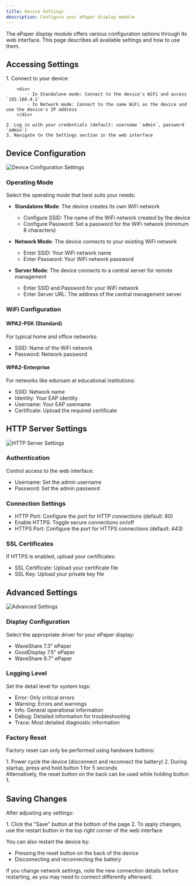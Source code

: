```yaml
---
title: Device Settings
description: Configure your ePaper display module
---
```



The ePaper display module offers various configuration options through its web interface. This page describes all available settings and how to use them.

## Accessing Settings

<Steps>
    1. Connect to your device:

        <div>
            - In Standalone mode: Connect to the device's WiFi and access `192.168.4.1`
            - In Network mode: Connect to the same WiFi as the device and use the device's IP address
        </div>

    2. Log in with your credentials (default: username `admin`, password `admin`)
    3. Navigate to the Settings section in the web interface
</Steps>

## Device Configuration

![Device Configuration Settings](../../../../assets/settings/MCU-Website-Settings-DeviceConf.png)


### Operating Mode

Select the operating mode that best suits your needs:

- **Standalone Mode**: The device creates its own WiFi network

    - Configure SSID: The name of the WiFi network created by the device
    - Configure Password: Set a password for the WiFi network (minimum 8 characters)

- **Network Mode**: The device connects to your existing WiFi network

    - Enter SSID: Your WiFi network name
    - Enter Password: Your WiFi network password

- **Server Mode**: The device connects to a central server for remote management

    - Enter SSID and Password for your WiFi network
    - Enter Server URL: The address of the central management server

### WiFi Configuration

#### WPA2-PSK (Standard)

For typical home and office networks:

- SSID: Name of the WiFi network
- Password: Network password

#### WPA2-Enterprise

For networks like eduroam at educational institutions:

- SSID: Network name
- Identity: Your EAP identity
- Username: Your EAP username
- Certificate: Upload the required certificate

## HTTP Server Settings

![HTTP Server Settings](../../../../assets/settings/MCU-Website-Settings-HTTP.png)

### Authentication

Control access to the web interface:

- Username: Set the admin username
- Password: Set the admin password

### Connection Settings

- HTTP Port: Configure the port for HTTP connections (default: 80)
- Enable HTTPS: Toggle secure connections on/off
- HTTPS Port: Configure the port for HTTPS connections (default: 443)

### SSL Certificates

If HTTPS is enabled, upload your certificates:

- SSL Certificate: Upload your certificate file
- SSL Key: Upload your private key file

## Advanced Settings

![Advanced Settings](../../../../assets/settings/MCU-Website-Settings-Advanced.png)

### Display Configuration

Select the appropriate driver for your ePaper display:

- WaveShare 7.3" ePaper
- GoodDisplay 7.5" ePaper
- WaveShare 9.7" ePaper

### Logging Level

Set the detail level for system logs:

- Error: Only critical errors
- Warning: Errors and warnings
- Info: General operational information
- Debug: Detailed information for troubleshooting
- Trace: Most detailed diagnostic information

### Factory Reset

Factory reset can only be performed using hardware buttons:

<Steps>
    1. Power cycle the device (disconnect and reconnect the battery)
    2. During startup, press and hold button 1 for 5 seconds
</Steps>

<Aside type="tip">
    Alternatively, the reset button on the back can be used while holding button 1.
</Aside>

## Saving Changes

After adjusting any settings:

<Steps>
    1. Click the "Save" button at the bottom of the page
    2. To apply changes, use the restart button in the top right corner of the web interface
</Steps>

You can also restart the device by:

- Pressing the reset button on the back of the device
- Disconnecting and reconnecting the battery

<Aside type="tip">
    If you change network settings, note the new connection details before restarting, as you may need to connect differently afterward.
</Aside>

